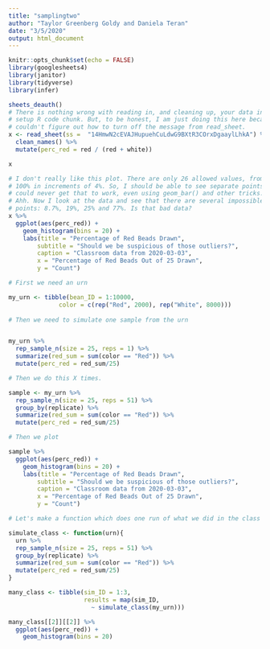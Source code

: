 ```yaml
---
title: "samplingtwo"
author: "Taylor Greenberg Goldy and Daniela Teran"
date: "3/5/2020"
output: html_document
---
```


```r
knitr::opts_chunk$set(echo = FALSE)
library(googlesheets4)
library(janitor)
library(tidyverse)
library(infer)

sheets_deauth()
# There is nothing wrong with reading in, and cleaning up, your data in the
# setup R code chunk. But, to be honest, I am just doing this here because I
# couldn't figure out how to turn off the message from read_sheet.
x <- read_sheet(ss =  "14HmwN2cEVAJHupuehCuLdwG9BXtR3COrxDgaaylLhkA") %>% 
  clean_names() %>%
  mutate(perc_red = red / (red + white))
```

```r
x
```


```r
# I don't really like this plot. There are only 26 allowed values, from 0% to
# 100% in increments of 4%. So, I should be able to see separate points. But I
# could never get that to work, even using geom_bar() and other tricks. 
# Ahh. Now I look at the data and see that there are several impossible (?)
# points: 8.7%, 19%, 25% and 77%. Is that bad data?
x %>% 
  ggplot(aes(perc_red)) +
    geom_histogram(bins = 20) +
    labs(title = "Percentage of Red Beads Drawn",
        subtitle = "Should we be suspicious of those outliers?",
        caption = "Classroom data from 2020-03-03",
        x = "Percentage of Red Beads Out of 25 Drawn",
        y = "Count") 
```

```r

# First we need an urn

my_urn <- tibble(bean_ID = 1:10000,
              color = c(rep("Red", 2000), rep("White", 8000)))
  
# Then we need to simulate one sample from the urn


my_urn %>% 
  rep_sample_n(size = 25, reps = 1) %>%
  summarize(red_sum = sum(color == "Red")) %>%
  mutate(perc_red = red_sum/25)

# Then we do this X times.

sample <- my_urn %>% 
  rep_sample_n(size = 25, reps = 51) %>%
  group_by(replicate) %>%
  summarize(red_sum = sum(color == "Red")) %>%
  mutate(perc_red = red_sum/25)

# Then we plot

sample %>%
  ggplot(aes(perc_red)) +
    geom_histogram(bins = 20) +
    labs(title = "Percentage of Red Beads Drawn",
        subtitle = "Should we be suspicious of those outliers?",
        caption = "Classroom data from 2020-03-03",
        x = "Percentage of Red Beads Out of 25 Drawn",
        y = "Count") 

# Let's make a function which does one run of what we did in the class

simulate_class <- function(urn){
  urn %>% 
  rep_sample_n(size = 25, reps = 51) %>%
  group_by(replicate) %>%
  summarize(red_sum = sum(color == "Red")) %>%
  mutate(perc_red = red_sum/25)
}

```

```r

many_class <- tibble(sim_ID = 1:3,
                     results = map(sim_ID,
                       ~ simulate_class(my_urn))) 

many_class[[2]][[2]] %>%
  ggplot(aes(perc_red)) +
    geom_histogram(bins = 20)
```

